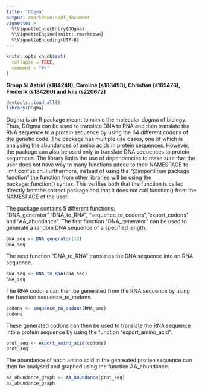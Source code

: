 ```yaml
---
title: "DOgma"
output: rmarkdown::pdf_document
vignette: >
  %\VignetteIndexEntry{DOgma}
  %\VignetteEngine{knitr::rmarkdown}
  %\VignetteEncoding{UTF-8}
---
```


```r
knitr::opts_chunk$set(
  collapse = TRUE,
  comment = "#>"
)
```

**Group 5: Astrid (s184248), Caroline (s183493), Christian (s165476), Frederik
(s184260) and Nils (s220672)**

```r
devtools::load_all()
library(DOgma)
```
Dogma is an R package meant to mimic the molecular dogma of biology. Thus, DOgma can be used to translate DNA to RNA and then translate the RNA sequence to a protein sequence by using the 64 different codons of the genetic code. The package has multiple use cases, one of which is analysing the abundances of amino acids in protein sequences. However, the package can also be used only to translate DNA sequences to protein sequences. The library limits the use of dependencies to make sure that the user does not have way to many functions added to their NAMESPACE to limit confusion. Furthermore, instead of using the "\@importFrom package function" the function from other libraries will be using the package::function() syntax. This verifies both that the function is called directly fromthe correct package and that it does not call function() from the NAMESPACE of the user.

The package contains 5 different functions: "DNA_generator","DNA_to_RNA", "sequence_to_codons","export_codons" and "AA_abundance". The first function "DNA_generator" can be used to generate a random DNA sequence of a specified length.

```r
DNA_seq <- DNA_generator(12)
DNA_seq
```
The next function "DNA_to_RNA" translates the DNA sequence into an RNA sequence.
```r
RNA_seq <- DNA_to_RNA(DNA_seq)
RNA_seq
```
The RNA codons can then be generated from the RNA sequence by using the function sequence_to_codons.
```r
codons <- sequence_to_codons(RNA_seq)
codons
```
These generated codons can then be used to translate the RNA sequence into a protein sequence by using the function "export_amino_acid".

```r
prot_seq <- export_amino_acid(codons)
prot_seq
```
The abundance of each amino acid in the genreated protien sequence can then be analysed and graphed using the function AA_abundance.
```r
aa_abundance_graph <- AA_abundance(prot_seq)
aa_abundance_graph
```



